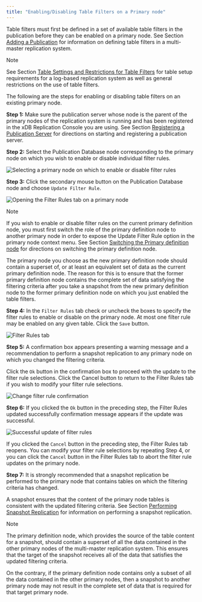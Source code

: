 ```yaml
---
title: "Enabling/Disabling Table Filters on a Primary node"
---
```


<div id="enable_disable_table_filters" class="registered_link"></div>


Table filters must first be defined in a set of available table filters in the publication before they can be enabled on a primary node. See Section [Adding a Publication](../06_mmr_operation/#add_pub_mmr) for information on defining table filters in a multi-master replication system.

<div class="note">

<div class="title">

Note

</div>

See Section [Table Settings and Restrictions for Table Filters](../02_overview/02_replication_concepts_and_definitions/#table_settings_and_restrictions_for_table_filters) for table setup requirements for a log-based replication system as well as general restrictions on the use of table filters.

</div>

The following are the steps for enabling or disabling table filters on an existing primary node.

**Step 1:** Make sure the publication server whose node is the parent of the primary nodes of the replication system is running and has been registered in the xDB Replication Console you are using. See Section [Registering a Publication Server](../05_smr_operation/02_creating_publication/#registering_publication_server) for directions on starting and registering a publication server.

**Step 2:** Select the Publication Database node corresponding to the primary node on which you wish to enable or disable individual filter rules.

![Selecting a primary node on which to enable or disable filter rules](/../images/image173.png)

**Step 3:** Click the secondary mouse button on the Publication Database node and choose `Update Filter Rule`.

![Opening the Filter Rules tab on a primary node](/../images/image174.png)

<div class="note">

<div class="title">

Note

</div>

If you wish to enable or disable filter rules on the current primary definition node, you must first switch the role of the primary definition node to another primary node in order to expose the Update Filter Rule option in the primary node context menu. See Section [Switching the Primary definition node](../06_mmr_operation/#switching_pdn) for directions on switching the primary definition node.

</div>

The primary node you choose as the new primary definition node should contain a superset of, or at least an equivalent set of data as the current primary definition node. The reason for this is to ensure that the former primary definition node contains the complete set of data satisfying the filtering criteria after you take a snapshot from the new primary definition node to the former primary definition node on which you just enabled the table filters.

**Step 4:** In the `Filter Rules` tab check or uncheck the boxes to specify the filter rules to enable or disable on the primary node. At most one filter rule may be enabled on any given table. Click the `Save` button.

![Filter Rules tab](/../images/image175.png)

**Step 5:** A confirmation box appears presenting a warning message and a recommendation to perform a snapshot replication to any primary node on which you changed the filtering criteria.

Click the `Ok` button in the confirmation box to proceed with the update to the filter rule selections. Click the Cancel button to return to the Filter Rules tab if you wish to modify your filter rule selections.

![Change filter rule confirmation](/../images/image176.png)

**Step 6:** If you clicked the `Ok` button in the preceding step, the Filter Rules updated successfully confirmation message appears if the update was successful.

![Successful update of filter rules](/../images/image177.png)

If you clicked the `Cancel` button in the preceding step, the Filter Rules tab reopens. You can modify your filter rule selections by repeating Step 4, or you can click the `Cancel` button in the Filter Rules tab to abort the filter rule updates on the primary node.

**Step 7:** It is strongly recommended that a snapshot replication be performed to the primary node that contains tables on which the filtering criteria has changed.

A snapshot ensures that the content of the primary node tables is consistent with the updated filtering criteria. See Section [Performing Snapshot Replication](../06_mmr_operation/#perform_snapshot_replication_mmr) for information on performing a snapshot replication.

<div class="note">

<div class="title">

Note

</div>

The primary definition node, which provides the source of the table content for a snapshot, should contain a superset of all the data contained in the other primary nodes of the multi-master replication system. This ensures that the target of the snapshot receives all of the data that satisfies the updated filtering criteria.

</div>

On the contrary, if the primary definition node contains only a subset of all the data contained in the other primary nodes, then a snapshot to another primary node may not result in the complete set of data that is required for that target primary node.
